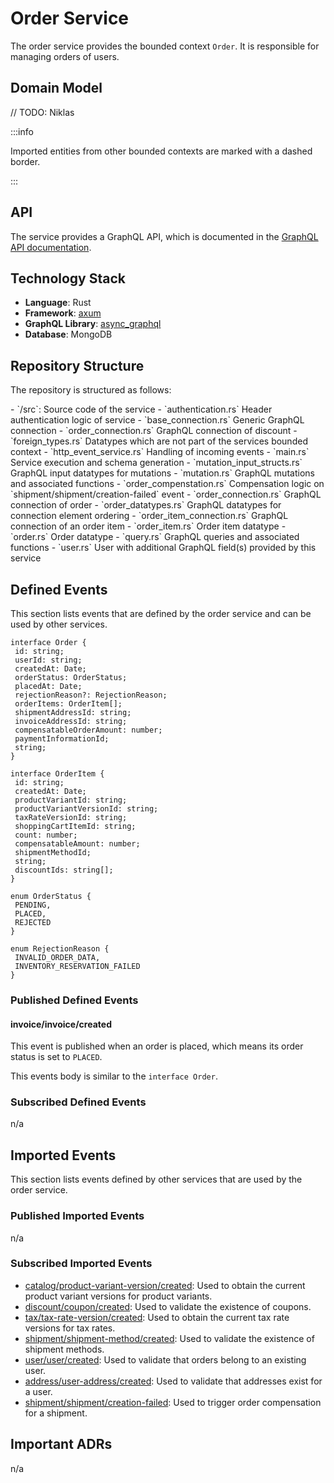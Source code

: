 
# Order Service

The order service provides the bounded context `Order`.
It is responsible for managing orders of users.

## Domain Model

// TODO: Niklas

<CustomImage path="/renderedDiagrams/orderDomainModel" width="1365" height="131" />

:::info

Imported entities from other bounded contexts are marked with a dashed border.

:::

## API

The service provides a GraphQL API, which is documented in the [GraphQL API documentation](/docs/graphql/order).

## Technology Stack

- **Language**: Rust
- **Framework**: [axum](https://docs.rs/axum/latest/axum/)
- **GraphQL Library**: [async_graphql](https://docs.rs/async-graphql/latest/async_graphql/)
- **Database**: MongoDB

## Repository Structure

The repository is structured as follows:

<div className="repository-structure">
 - `/src`: Source code of the service - `authentication.rs` Header authentication logic of service -
 `base_connection.rs` Generic GraphQL connection - `order_connection.rs` GraphQL connection of discount -
 `foreign_types.rs` Datatypes which are not part of the services bounded context - `http_event_service.rs` Handling of
 incoming events - `main.rs` Service execution and schema generation - `mutation_input_structs.rs` GraphQL input
 datatypes for mutations - `mutation.rs` GraphQL mutations and associated functions - `order_compenstation.rs`
 Compensation logic on `shipment/shipment/creation-failed` event - `order_connection.rs` GraphQL connection of order -
 `order_datatypes.rs` GraphQL datatypes for connection element ordering - `order_item_connection.rs` GraphQL connection
 of an order item - `order_item.rs` Order item datatype - `order.rs` Order datatype - `query.rs` GraphQL queries and
 associated functions - `user.rs` User with additional GraphQL field(s) provided by this service
</div>

## Defined Events

This section lists events that are defined by the order service and can be used by other services.

```tsx
interface Order {
 id: string;
 userId: string;
 createdAt: Date;
 orderStatus: OrderStatus;
 placedAt: Date;
 rejectionReason?: RejectionReason;
 orderItems: OrderItem[];
 shipmentAddressId: string;
 invoiceAddressId: string;
 compensatableOrderAmount: number;
 paymentInformationId;
 string;
}

interface OrderItem {
 id: string;
 createdAt: Date;
 productVariantId: string;
 productVariantVersionId: string;
 taxRateVersionId: string;
 shoppingCartItemId: string;
 count: number;
 compensatableAmount: number;
 shipmentMethodId;
 string;
 discountIds: string[];
}

enum OrderStatus {
 PENDING,
 PLACED,
 REJECTED
}

enum RejectionReason {
 INVALID_ORDER_DATA,
 INVENTORY_RESERVATION_FAILED
}
```

### Published Defined Events

#### invoice/invoice/created

This event is published when an order is placed, which means its order status is set to `PLACED`.

This events body is similar to the `interface Order`.

### Subscribed Defined Events

n/a

## Imported Events

This section lists events defined by other services that are used by the order service.

### Published Imported Events

n/a

### Subscribed Imported Events

- [catalog/product-variant-version/created](/docs/docs/dev-manuals/services/catalog#catalogproduct-variant-versioncreated): Used to obtain the current product variant versions for product variants.
- [discount/coupon/created](/docs/docs/dev-manuals/services/discount#discountcouponcreated): Used to validate the existence of coupons.
- [tax/tax-rate-version/created](/docs/docs/dev-manuals/services/tax#taxtax-rate-versioncreated): Used to obtain the current tax rate versions for tax rates.
- [shipment/shipment-method/created](/docs/docs/dev-manuals/services/tax#shipmentshipment-methodcreated): Used to validate the existence of shipment methods.
- [user/user/created](/docs/docs/dev-manuals/services/user#userusercreated): Used to validate that orders belong to an existing user.
- [address/user-address/created](/docs/docs/dev-manuals/services/address#addressuser-addresscreated): Used to validate that addresses exist for a user.
- [shipment/shipment/creation-failed](/docs/docs/dev-manuals/services/shipment#shipmentshipmentcreation-failed): Used to trigger order compensation for a shipment.

## Important ADRs

n/a
